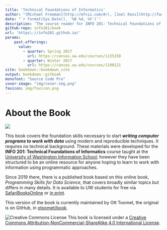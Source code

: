 ```yaml
---
title: 'Technical Foundations of Informatics'
author: "[Michael Freeman](http://mfviz.com/#/), [Joel Ross](http://faculty.washington.edu/joelross/) and [Ott Toomet](https://ischool.uw.edu/people/faculty/profile/otoomet)"
date: "`r format(Sys.Date(), '%B %d, %Y')`"
description: 'The course reader for INFO 201: Technical Foundations of Informatics.'
github-repo: info201/book
url: 'https\://info201.github.io/'
params:
    past.offerings:
      value:
        - quarter: Spring 2017
          url: https://canvas.uw.edu/courses/1135150
        - quarter: Winter 2017
          url: https://canvas.uw.edu/courses/1100121
site: bookdown::bookdown_site
output: bookdown::gitbook
monofont: "Source Code Pro"
cover-image: "img/cover-img.png"
favicon: img/favicon.png
---
```

# About the Book {-}

![](img/cover-img.png)

This book covers the foundation skills necessary to start ___writing computer programs to work with data___ using modern and reproducible techniques. It requires no technical background. These materials were developed for the **INFO 201: Technical Foundations of Informatics** course taught at the [University of Washington Information School](https://ischool.uw.edu/); however they have been structured to be an online resource for anyone hoping to learn to work with information using programmatic approaches.

Since 2019 there, there is a published book based on this online book,
_Programming Skills for Data Science_,
that covers broadly similar topics but differs in many details.
It is
available to UW students for free via <a
href="https://learning.oreilly.com/library/view/programming-skills-for/9780135159071/"
target="_blank">SafariBooksOnline</a> or <a
href="https://www.amazon.com/gp/product/0135133106" target="_blank">in
print</a>.

This version of the book is currently maintained by Ott Toomet, the
original is on GitHub, in [otoomet/book](https://github.com/otoomet/book).

![Creative Commons License](img/index/by-nc-sa.png)
This book is licensed under a [Creative Commons Attribution-NonCommercial-ShareAlike 4.0 International License](http://creativecommons.org/licenses/by-nc-sa/4.0/).
